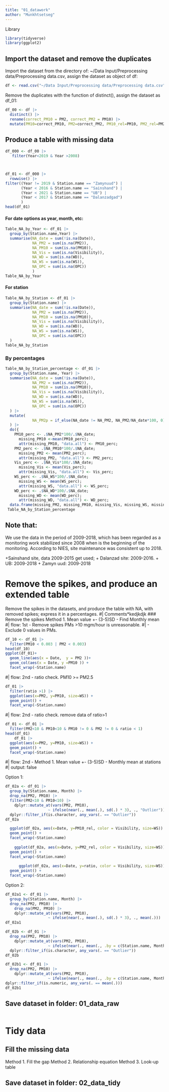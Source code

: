 ```yaml
---
title: "01_datawork"
author: "Munkhtsetseg"
---
```


Library

```r
library(tidyverse)
library(ggplot2)
```

## Import the dataset and remove the duplicates

Import the dataset from the directory of: \~/Data Input/Preprocessing data/Preprocessing data.csv, assign the dataset as object of df:

```r
df <- read.csv("~/Data Input/Preprocessing data/Preprocessing data.csv")
```

Remove the duplicates with the function of distinct(), assign the dataset as df_01:

```r
df_00 <- df |>
  distinct() |>
  rename(correct_PM10 = PM2, correct_PM2 = PM10) |>
  mutate(PM10=correct_PM10, PM2=correct_PM2, PM10_rel=PM10, PM2_rel=PM2, ratio = PM2/PM10)
```

## Produce a table with missing data

```r
df_000 <- df_00 |>
   filter(Year<2019 & Year >2008)



df_01 <- df_000 |>
  rowwise() |>
filter((Year != 2019 & Station.name == "Zamynuud") | 
       (Year < 2016 & Station.name == "Sainshand") |
       (Year < 2021 & Station.name == "UB") |
       (Year < 2017 & Station.name == "Dalanzadgad")
       )
head(df_01)
```

#### For date options as year, month, etc:

```r
Table_NA_by_Year <- df_01 |>
  group_by(Station.name,Year) |> 
  summarise(NA_date = sum(!is.na(Date)),
            NA_PM2 = sum(is.na(PM2)),
            NA_PM10 = sum(is.na(PM10)),
            NA_Vis = sum(is.na(Visibility)),
            NA_WD = sum(is.na(WD)),
            NA_WS = sum(is.na(WS)),
            NA_OPC = sum(is.na(OPC))
            ) 
Table_NA_by_Year

```

#### For station

```r
Table_NA_by_Station <- df_01 |>
  group_by(Station.name) |> 
  summarise(NA_date = sum(!is.na(Date)),
            NA_PM2 = sum(is.na(PM2)),
            NA_PM10 = sum(is.na(PM10)),
            NA_Vis = sum(is.na(Visibility)),
            NA_WD = sum(is.na(WD)),
            NA_WS = sum(is.na(WS)),
            NA_OPC = sum(is.na(OPC))
  ) 
Table_NA_by_Station
```

### By percentages

```r
Table_NA_by_Station_percentage <- df_01 |>
  group_by(Station.name, Year) |> 
  summarise(NA_date = sum(!is.na(Date)),
            NA_PM2 = sum(is.na(PM2)),
            NA_PM10 = sum(is.na(PM10)),
            NA_Vis = sum(is.na(Visibility)),
            NA_WD = sum(is.na(WD)),
            NA_WS = sum(is.na(WS)),
            NA_OPC = sum(is.na(OPC))
  ) |> 
  mutate(
            NA_PM2p = if_else(NA_date != NA_PM2, NA_PM2/NA_date*100, 0)
  ) |>
  do({
    PM10_perc <- .$NA_PM2*100/.$NA_date; 
      missing_PM10 <-mean(PM10_perc); 
      attr(missing_PM10, "data.all") <- PM10_perc; 
    PM2_perc <- .$NA_PM10*100/.$NA_date; 
      missing_PM2 <- mean(PM2_perc); 
      attr(missing_PM2, "data.all") <- PM2_perc;
    Vis_perc <- .$NA_Vis*100/.$NA_date; 
      missing_Vis <- mean(Vis_perc); 
      attr(missing_Vis, "data.all") <- Vis_perc; 
    WS_perc <- .$NA_WS*100/.$NA_date; 
      missing_WS <- mean(WS_perc); 
      attr(missing_WS, "data.all") <- WS_perc; 
    WD_perc <- .$NA_WD*100/.$NA_date; 
      missing_WD <- mean(WD_perc); 
      attr(missing_WD, "data.all") <- WD_perc; 
  data.frame(missing_PM2, missing_PM10, missing_Vis, missing_WS, missing_WD)}) 
 Table_NA_by_Station_percentage
```

## Note that:

We use the data in the period of 2009-2018, which has been regarded as a monitoring work stabilized since 2008 when is the beginning of the monitoring. According to NIES, site maintenance was consistent up to 2018.

+Sainshand site, data 2009-2015 get used; + Dalanzad site: 2009-2016. + UB: 2009-2018 + Zamyn uud: 2009-2018

# Remove the spikes, and produce an extended table

Remove the spikes in the datasets, and produce the table with NA, with removed spikes; express it in a percentages. #\| Comments\*kedjkdjk \### Remove the spikes Method 1. Mean value +- (3-5)SD - Find Monthly mean
#| flow: 1st - Remove spikes PMs >10 mgm/hour is unreasonable.
#|           - Exclude 0 values in PMs.


```r
df_10 <- df_01 |>
  filter(PM10 < 0.003 | PM2 < 0.003) 
head(df_10)
ggplot(df_01)+
  geom_line(aes(x = Date,  y = PM2 ))+
  geom_col(aes(x = Date, y =PM10 )) +
  facet_wrap(~Station.name)

```
#| flow: 2nd - ratio check. PM10 >= PM2.5
```r
df_01 |>
  filter(ratio >1) |>
  ggplot(aes(x=PM2, y=PM10, size=WS)) +
  geom_point() +
  facet_wrap(~Station.name)
```

#| flow: 2nd - ratio check. remove data of ratio>1
```r
df_01 <- df_01 |>
  filter(PM2<10 & PM10<10 & PM10 != 0 & PM2 != 0 & ratio < 1) 
head(df_01)
    df_01 |>
  ggplot(aes(x=PM2, y=PM10, size=WS)) +
  geom_point() +
  facet_wrap(~Station.name)
```



#| flow: 2nd - Method 1. Mean value +- (3-5)SD - Monthly mean at stations
#| output: false


Option 1:
```r
df_02a <- df_01 |>
  group_by(Station.name, Month) |>
  drop_na(PM2, PM10) |>
  filter(PM2<10 & PM10<10) |>
    dplyr::mutate_at(vars(PM2, PM10), 
                   ~ ifelse(near(., mean(.), sd(.) * 3), ., "Outlier")) |>
  dplyr::filter_if(is.character, any_vars(. == "Outlier"))
df_02a

  ggplot(df_02a, aes(x=Date, y=PM10_rel, color = Visibility, size=WS)) +
  geom_point() +
  facet_wrap(~Station.name)
  
    ggplot(df_02a, aes(x=Date, y=PM2_rel, color = Visibility, size=WS)) +
  geom_point() +
  facet_wrap(~Station.name)
    
      ggplot(df_02a, aes(x=Date, y=ratio, color = Visibility, size=WS)) +
  geom_point() +
  facet_wrap(~Station.name)
```

Option 2:
```r
df_02a1 <- df_01 |>
  group_by(Station.name, Month) |>
  drop_na(PM2, PM10) |>
    drop_na(PM2, PM10) |>
    dplyr::mutate_at(vars(PM2, PM10), 
                   ~ ifelse(near(., mean(.), sd(.) * 3), ., mean(.)))
df_02a1
```

```r
df_02b <- df_01 |>
  drop_na(PM2, PM10) |>
    dplyr::mutate_at(vars(PM2, PM10), 
                   ~ ifelse(near(., mean(., .by = c(Station.name, Month)), sd(.) * 3), ., "Outlier")) |>
  dplyr::filter_if(is.character, any_vars(. == "Outlier"))
df_02b


```

```r
df_02b1 <- df_01 |>
  drop_na(PM2, PM10) |>
    dplyr::mutate_at(vars(PM2, PM10), 
                   ~ ifelse(near(., mean(., .by = c(Station.name, Month)), sd(.) * 3), ., mean(., .by =c(Station.name, Month)))) |>
dplyr::filter_if(is.numeric, any_vars(. == mean(.)))
df_02b1
```

## Save dataset in folder: 01_data_raw

```r

```

# Tidy data

## Fill the missing data

Method 1. Fill the gap Method 2. Relationship equation Method 3. Look-up table

## Save dataset in folder: 02_data_tidy

```r

```
